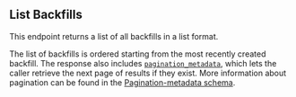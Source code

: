 ## List Backfills

This endpoint returns a list of all backfills in a list format.

The list of backfills is ordered starting from the most recently created backfill. The response also includes
[`pagination_metadata`](../reference/pagination), which lets the caller retrieve the next page of results if they
exist. More information about pagination can be found in the [Pagination-metadata schema](pagination).
